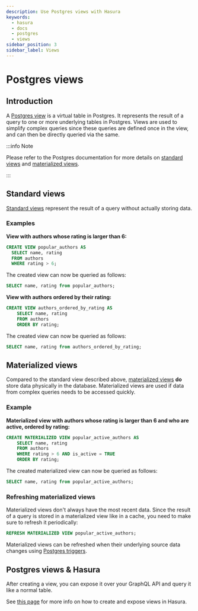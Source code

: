 ```yaml
---
description: Use Postgres views with Hasura
keywords:
  - hasura
  - docs
  - postgres
  - views
sidebar_position: 3
sidebar_label: Views
---
```


# Postgres views

## Introduction

A [Postgres view](https://www.postgresql.org/docs/current/sql-createview.html) is a virtual table in Postgres. It
represents the result of a query to one or more underlying tables in Postgres. Views are used to simplify complex
queries since these queries are defined once in the view, and can then be directly queried via the same.

:::info Note

Please refer to the Postgres documentation for more details on
[standard views](https://www.postgresql.org/docs/current/sql-createview.html) and
[materialized views](https://www.postgresql.org/docs/current/rules-materializedviews.html).

:::

## Standard views

[Standard views](https://www.postgresql.org/docs/current/sql-createview.html) represent the result of a query without
actually storing data.

### Examples

**View with authors whose rating is larger than 6:**

```sql
CREATE VIEW popular_authors AS
  SELECT name, rating
  FROM authors
  WHERE rating > 6;
```

The created view can now be queried as follows:

```sql
SELECT name, rating from popular_authors;
```

**View with authors ordered by their rating:**

```sql
CREATE VIEW authors_ordered_by_rating AS
    SELECT name, rating
    FROM authors
    ORDER BY rating;
```

The created view can now be queried as follows:

```sql
SELECT name, rating from authors_ordered_by_rating;
```

## Materialized views

Compared to the standard view described above,
[materialized views](https://www.postgresql.org/docs/current/rules-materializedviews.html) **do** store data physically
in the database. Materialized views are used if data from complex queries needs to be accessed quickly.

### Example

<div id='pg-materialized-view-example' />

**Materialized view with authors whose rating is larger than 6 and who are active, ordered by rating:**

```sql
CREATE MATERIALIZED VIEW popular_active_authors AS
    SELECT name, rating
    FROM authors
    WHERE rating > 6 AND is_active = TRUE
    ORDER BY rating;
```

The created materialized view can now be queried as follows:

```sql
SELECT name, rating from popular_active_authors;
```

### Refreshing materialized views

Materialized views don't always have the most recent data. Since the result of a query is stored in a materialized view
like in a cache, you need to make sure to refresh it periodically:

```sql
REFRESH MATERIALIZED VIEW popular_active_authors;
```

Materialized views can be refreshed when their underlying source data changes using
[Postgres triggers](/triggers.mdx).

## Postgres views & Hasura

After creating a view, you can expose it over your GraphQL API and query it like a normal table.

See [this page](/schema/postgres/views.mdx) for more info on how to create and expose views in Hasura.
